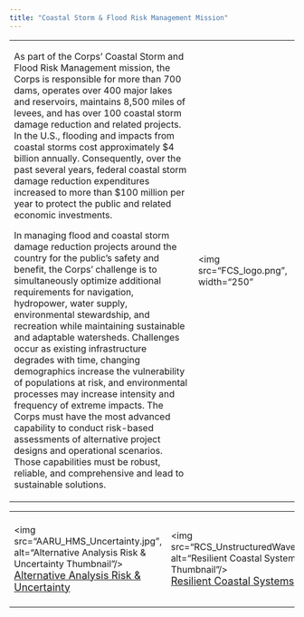 ---
title: "Coastal Storm & Flood Risk Management Mission"
---

<table style="width:100%">
<tr>
<td>
<p>As part of the Corps’ Coastal Storm and Flood Risk Management mission, the Corps is responsible for more than 700 dams, operates over 400 major lakes and reservoirs, maintains 8,500 miles of levees, and has over 100 coastal storm damage reduction and related projects. In the U.S., flooding and impacts from coastal storms cost approximately $4 billion annually. Consequently, over the past several years, federal coastal storm damage reduction expenditures increased to more than $100 million per year to protect the public and related economic investments. 

In managing flood and coastal storm damage reduction projects around the country for the public’s safety and benefit, the Corps’ challenge is to simultaneously optimize additional requirements for navigation, hydropower, water supply, environmental stewardship, and recreation while maintaining sustainable and adaptable watersheds. Challenges occur as existing infrastructure degrades with time, changing demographics increase the vulnerability of populations at risk, and environmental processes may increase intensity and frequency of extreme impacts. The Corps must have the most advanced capability to conduct risk-based assessments of alternative project designs and operational scenarios. Those capabilities must be robust, reliable, and comprehensive and lead to sustainable solutions.
</p>
</td>
<td><img src="FCS_logo.png", width="250"</img></td>
</tr>
</table>



<table id="index_table">

<tr>
<td>
<img src="AARU_HMS_Uncertainty.jpg", alt="Alternative Analysis Risk & Uncertainty Thumbnail"/>
<br />
<a href="AARU.html" style="font-size:18px">Alternative Analysis Risk & Uncertainty</a>

</td>
<td>
<img src="RCS_UnstructuredWaves.png", alt="Resilient Coastal Systems Thumbnail"/>
<br />
<a href="RCS.html" style="font-size:18px">Resilient Coastal Systems</a>
</td>

<td>
<img src="WM_HEC-RAS.png", alt="Watershed Management Thumbnail"/>
<br />
<a href="WM.html" style="font-size:18px">Watershed Mangement</a>
</td>

<td>
<img src="RI_DamConduits.bmp", alt="Resilient Infrastructure Thumbnail"/>
<br />
<a href="RI.html" style="font-size:18px">Resilient Infrastructure</a>
</td>

<td>
<img src="EM_UAS.jpg", alt="Emergency Management Thumbnail"/>
<br />
<a href="EM.html" style="font-size:18px">Emergency Management</a>
</td>

</tr>
</table>
